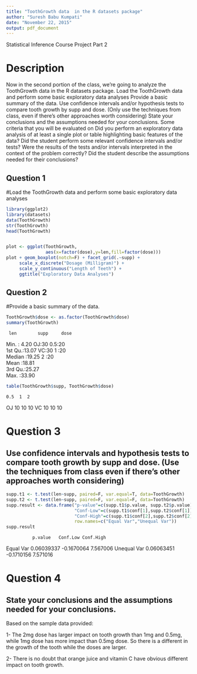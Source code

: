 ```yaml
---
title: "ToothGrowth data  in the R datasets package"
author: "Suresh Babu Kumpati"
date: "November 22, 2015"
output: pdf_document
---
```


Statistical Inference Course Project Part 2

# Description

Now in the second portion of the class, we're going to analyze the ToothGrowth data in the R datasets package. 
Load the ToothGrowth data and perform some basic exploratory data analyses 
Provide a basic summary of the data.
Use confidence intervals and/or hypothesis tests to compare tooth growth by supp and dose. (Only use the techniques from class, even if there's other approaches worth considering)
State your conclusions and the assumptions needed for your conclusions. 
Some criteria that you will be evaluated on
Did you  perform an exploratory data analysis of at least a single plot or table highlighting basic features of the data?
Did the student perform some relevant confidence intervals and/or tests?
Were the results of the tests and/or intervals interpreted in the context of the problem correctly? 
Did the student describe the assumptions needed for their conclusions?

## Question 1
#Load the ToothGrowth data and perform some basic exploratory data analyses

```r
library(ggplot2)
library(datasets)
data(ToothGrowth)
str(ToothGrowth)
head(ToothGrowth)


plot <- ggplot(ToothGrowth, 
               aes(x=factor(dose),y=len,fill=factor(dose)))
plot + geom_boxplot(notch=F) + facet_grid(.~supp) +
     scale_x_discrete("Dosage (Milligram)") +   
     scale_y_continuous("Length of Teeth") +  
     ggtitle("Exploratory Data Analyses")
```
## Question 2
#Provide a basic summary of the data.

```r
ToothGrowth$dose <- as.factor(ToothGrowth$dose)
summary(ToothGrowth)
```
     len        supp     dose   
 Min.   : 4.20   OJ:30   0.5:20  
 1st Qu.:13.07   VC:30   1  :20  
 Median :19.25           2  :20  
 Mean   :18.81                   
 3rd Qu.:25.27                   
 Max.   :33.90   
```r
table(ToothGrowth$supp, ToothGrowth$dose)
```
    0.5  1  2
  OJ  10 10 10
  VC  10 10 10

# Question 3
## Use confidence intervals and hypothesis tests to compare tooth growth by supp and dose. (Use the techniques from class even if there’s other approaches worth considering)

```r
supp.t1 <- t.test(len~supp, paired=F, var.equal=T, data=ToothGrowth)
supp.t2 <- t.test(len~supp, paired=F, var.equal=F, data=ToothGrowth)
supp.result <- data.frame("p-value"=c(supp.t1$p.value, supp.t2$p.value),
                          "Conf-Low"=c(supp.t1$conf[1],supp.t2$conf[1]),
                          "Conf-High"=c(supp.t1$conf[2],supp.t2$conf[2]),
                          row.names=c("Equal Var","Unequal Var"))
supp.result
```
              p.value   Conf.Low Conf.High
 Equal Var   0.06039337 -0.1670064  7.567006
 Unequal Var 0.06063451 -0.1710156  7.571016

# Question 4
## State your conclusions and the assumptions needed for your conclusions.

Based on the sample data provided:

1- The 2mg dose has larger impact on tooth growth than 1mg and 0.5mg, while 1mg dose has more impact than 0.5mg dose. So there is a different in the growth of the tooth while the doses are larger.

2- There is no doubt that orange juice and vitamin C have obvious different impact on tooth growth.


